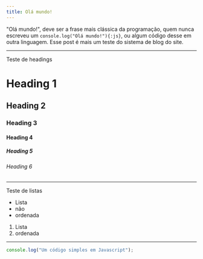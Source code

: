 ```yaml
---
title: Olá mundo!
---
```


"Olá mundo!", deve ser a frase mais clássica da programação, quem nunca escreveu um `console.log("Olá mundo!"){:js}`, ou algum código desse em outra linguagem.
Esse post é mais um teste do sistema de blog do site.

---
Teste de headings
# Heading 1
## Heading 2
### Heading 3
#### Heading 4
##### Heading 5
###### Heading 6
---
Teste de listas
- Lista
- não
- ordenada

1. Lista
2. ordenada
---
```js showLineNumbers
console.log("Um código simples em Javascript");
```